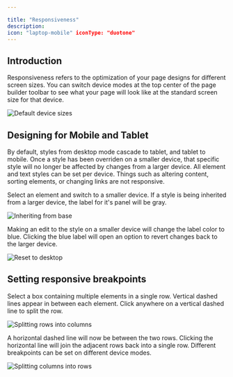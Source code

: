 ```yaml
---

title: "Responsiveness"
description: 
icon: "laptop-mobile" iconType: "duotone"
---
```


## Introduction

Responsiveness refers to the optimization of your page designs for different screen sizes. You can switch device modes at the top center of the page builder toolbar to see what your page will look like at the standard screen size for that device.

![Default device sizes](public/images/builder/device-toggle1.png)

## Designing for Mobile and Tablet

By default, styles from desktop mode cascade to tablet, and tablet to mobile. Once a style has been overriden on a smaller device, that specific style will no longer be affected by changes from a larger device. All element and text styles can be set per device. Things such as altering content, sorting elements, or changing links are not responsive.

Select an element and switch to a smaller device. If a style is being inherited from a larger device, the label for it's panel will be gray.

![Inheriting from base](public/images/builder/device-toggle2.png)

Making an edit to the style on a smaller device will change the label color to blue. Clicking the blue label will open an option to revert changes back to the larger device.

![Reset to desktop](public/images/builder/device-toggle3.png)

## Setting responsive breakpoints

Select a box containing multiple elements in a single row. Vertical dashed lines appear in between each element. Click anywhere on a vertical dashed line to split the row.

![Splitting rows into columns](public/images/builder/device-toggle4.gif)

A horizontal dashed line will now be between the two rows. Clicking the horizontal line will join the adjacent rows back into a single row. Different breakpoints can be set on different device modes.

![Splitting columns into rows](public/images/builder/device-toggle5.gif)
